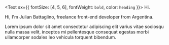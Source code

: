 <Text sx={{ fontSize: [4, 5, 6], fontWeight: `bold`, color: `heading` }}>
  Hi.
</Text>

Hi, I'm Julian Battaglino, freelance front-end developer from Argentina.

Lorem ipsum dolor sit amet consectetur adipiscing elit varius vitae sociosqu nulla massa velit, inceptos mi pellentesque consequat egestas morbi ullamcorper sodales leo vehicula torquent bibendum.